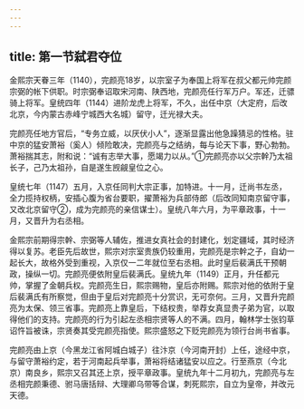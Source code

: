 ```yaml
---
---
---
```

title: 第一节弑君夺位
---



金熙宗天眷三年（1140），完颜亮18岁，以宗室子为奉国上将军在叔父都元帅完颜宗弼的帐下供职。时宗弼奉诏取宋河南、陕西地，完颜亮任行军万户。军还，迁骠骑上将军。皇统四年（1144）进阶龙虎上将军，不久，出任中京（大定府，后改北京，今内蒙古赤峰宁城西大名城）留守，迁光禄大夫。

完颜亮任地方官后，“专务立威，以厌伏小人”，逐渐显露出他急躁猜忌的性格。驻中京的猛安萧裕（奚人）倾险敢决，完颜亮与之结纳，每与论天下事，野心勃勃。萧裕揣其志，附和说：“诚有志举大事，愿竭力以从。”①完颜亮亦以父宗幹乃太祖长子，己乃太祖孙，自是遂生觊觎皇位之心。

皇统七年（1147）五月，入京任同判大宗正事，加特进。十一月，迁尚书左丞，全力揽持权柄，安插心腹为省台要职，擢萧裕为兵部侍郎（后改同知南京留守事，又改北京留守②，成为完颜亮的亲信谋士）。皇统八年六月，为平章政事，十一月，又晋升为右丞相。

金熙宗前期得宗幹、宗弼等人辅佐，推进女真社会的封建化，划定疆域，其时经济得以复苏。老臣先后故世，熙宗对宗室贵族仍较重用，完颜亮是宗幹之子，自幼一起长大，故格外受到重视，入京仅一二年就位至右丞相。此时皇后裴满氏干预朝政，操纵一切。完颜亮便依附皇后裴满氏。皇统九年（1149）正月，升任都元帅，掌握了金朝兵权。完颜亮生日，熙宗赐物，皇后亦附赐。熙宗对他的依附于皇后裴满氏有所察觉，但由于皇后对完颜亮十分赏识，无可奈何。三月，又晋升完颜亮为太保、领三省事。完颜亮上靠皇后，下结权贵，举荐女真显贵子弟为官，以取得他们的支持。完颜亮的行为引起左丞相宗贤等人的不满。四月，翰林学士张钧草诏忤旨被诛，宗贤奏其受完颜亮指使。熙宗盛怒之下贬完颜亮为领行台尚书省事。

完颜亮由上京（今黑龙江省阿城白城子）往汴京（今河南开封）上任，途经中京，与留守萧裕约定，若于河南起兵举事，萧裕将结诸猛安以应之。行至燕京（今北京）南良乡，熙宗又召其还上京，授平章政事。皇统九年十二月初九，完颜亮与左丞相完颜秉德、驸马唐括辩、大理卿乌带等合谋，刺死熙宗，自立为皇帝，并改元天德。